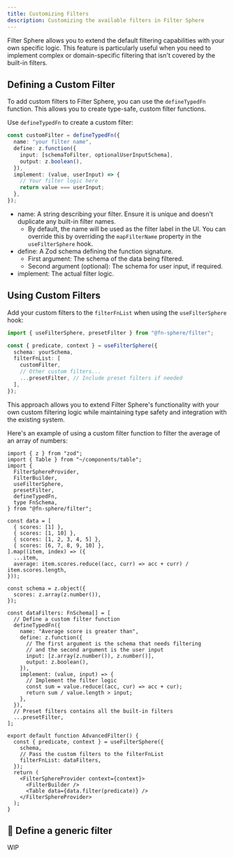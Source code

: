 ```yaml
---
title: Customizing Filters
description: Customizing the available filters in Filter Sphere
---
```


Filter Sphere allows you to extend the default filtering capabilities with your own specific logic. This feature is particularly useful when you need to implement complex or domain-specific filtering that isn't covered by the built-in filters.

## Defining a Custom Filter

To add custom filters to Filter Sphere, you can use the `defineTypedFn` function. This allows you to create type-safe, custom filter functions.

Use `defineTypedFn` to create a custom filter:

```ts
const customFilter = defineTypedFn({
  name: "your filter name",
  define: z.function({
    input: [schemaToFilter, optionalUserInputSchema],
    output: z.boolean(),
  }),
  implement: (value, userInput) => {
    // Your filter logic here
    return value === userInput;
  },
});
```

- name: A string describing your filter. Ensure it is unique and doesn't duplicate any built-in filter names.
  - By default, the name will be used as the filter label in the UI. You can override this by overriding the `mapFilterName` property in the `useFilterSphere` hook.
- define: A Zod schema defining the function signature.
  - First argument: The schema of the data being filtered.
  - Second argument (optional): The schema for user input, if required.
- implement: The actual filter logic.

## Using Custom Filters

Add your custom filters to the `filterFnList` when using the `useFilterSphere` hook:

```ts {5-9}
import { useFilterSphere, presetFilter } from "@fn-sphere/filter";

const { predicate, context } = useFilterSphere({
  schema: yourSchema,
  filterFnList: [
    customFilter,
    // Other custom filters...
    ...presetFilter, // Include preset filters if needed
  ],
});
```

This approach allows you to extend Filter Sphere's functionality with your own custom filtering logic while maintaining type safety and integration with the existing system.

Here's an example of using a custom filter function to filter the average of an array of numbers:

```tsx live {28-41} {50}
import { z } from "zod";
import { Table } from "~/components/table";
import {
  FilterSphereProvider,
  FilterBuilder,
  useFilterSphere,
  presetFilter,
  defineTypedFn,
  type FnSchema,
} from "@fn-sphere/filter";

const data = [
  { scores: [1] },
  { scores: [1, 10] },
  { scores: [1, 2, 3, 4, 5] },
  { scores: [6, 7, 8, 9, 10] },
].map((item, index) => ({
  ...item,
  average: item.scores.reduce((acc, curr) => acc + curr) / item.scores.length,
}));

const schema = z.object({
  scores: z.array(z.number()),
});

const dataFilters: FnSchema[] = [
  // Define a custom filter function
  defineTypedFn({
    name: "Average score is greater than",
    define: z.function({
      // The first argument is the schema that needs filtering
      // and the second argument is the user input
      input: [z.array(z.number()), z.number()],
      output: z.boolean(),
    }),
    implement: (value, input) => {
      // Implement the filter logic
      const sum = value.reduce((acc, cur) => acc + cur);
      return sum / value.length > input;
    },
  }),
  // Preset filters contains all the built-in filters
  ...presetFilter,
];

export default function AdvancedFilter() {
  const { predicate, context } = useFilterSphere({
    schema,
    // Pass the custom filters to the filterFnList
    filterFnList: dataFilters,
  });
  return (
    <FilterSphereProvider context={context}>
      <FilterBuilder />
      <Table data={data.filter(predicate)} />
    </FilterSphereProvider>
  );
}
```

## 🚧 Define a generic filter

WIP
